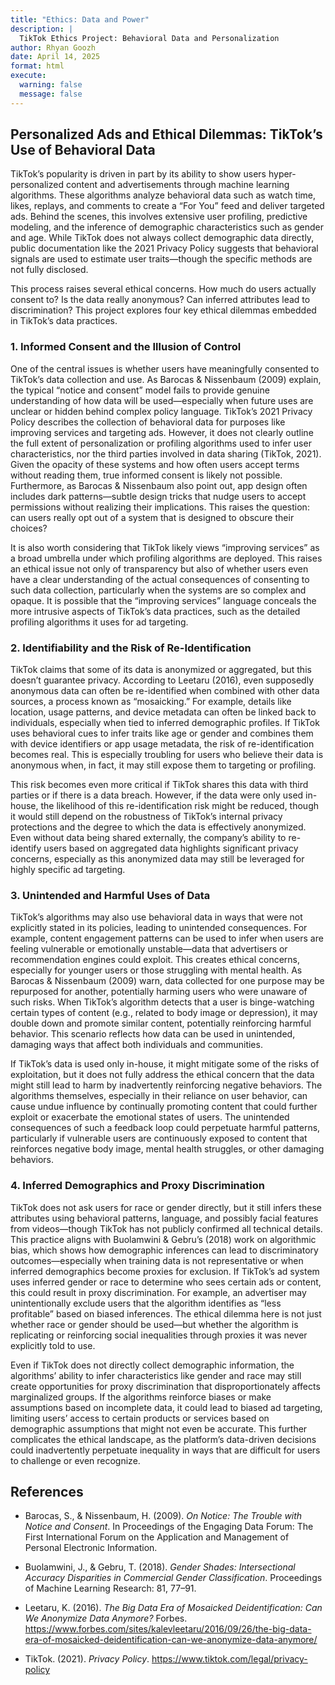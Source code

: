 ```yaml
---
title: "Ethics: Data and Power" 
description: |
  TikTok Ethics Project: Behavioral Data and Personalization
author: Rhyan Goozh
date: April 14, 2025
format: html
execute: 
  warning: false
  message: false
---
```


## Personalized Ads and Ethical Dilemmas: TikTok’s Use of Behavioral Data

TikTok’s popularity is driven in part by its ability to show users hyper-personalized content and advertisements through machine learning algorithms. These algorithms analyze behavioral data such as watch time, likes, replays, and comments to create a “For You” feed and deliver targeted ads. Behind the scenes, this involves extensive user profiling, predictive modeling, and the inference of demographic characteristics such as gender and age. While TikTok does not always collect demographic data directly, public documentation like the 2021 Privacy Policy suggests that behavioral signals are used to estimate user traits—though the specific methods are not fully disclosed.

This process raises several ethical concerns. How much do users actually consent to? Is the data really anonymous? Can inferred attributes lead to discrimination? This project explores four key ethical dilemmas embedded in TikTok’s data practices.

### 1. Informed Consent and the Illusion of Control

One of the central issues is whether users have meaningfully consented to TikTok’s data collection and use. As Barocas & Nissenbaum (2009) explain, the typical “notice and consent” model fails to provide genuine understanding of how data will be used—especially when future uses are unclear or hidden behind complex policy language. TikTok’s 2021 Privacy Policy describes the collection of behavioral data for purposes like improving services and targeting ads. However, it does not clearly outline the full extent of personalization or profiling algorithms used to infer user characteristics, nor the third parties involved in data sharing (TikTok, 2021). Given the opacity of these systems and how often users accept terms without reading them, true informed consent is likely not possible. Furthermore, as Barocas & Nissenbaum also point out, app design often includes dark patterns—subtle design tricks that nudge users to accept permissions without realizing their implications. This raises the question: can users really opt out of a system that is designed to obscure their choices?

It is also worth considering that TikTok likely views “improving services” as a broad umbrella under which profiling algorithms are deployed. This raises an ethical issue not only of transparency but also of whether users even have a clear understanding of the actual consequences of consenting to such data collection, particularly when the systems are so complex and opaque. It is possible that the "improving services" language conceals the more intrusive aspects of TikTok’s data practices, such as the detailed profiling algorithms it uses for ad targeting.

### 2. Identifiability and the Risk of Re-Identification

TikTok claims that some of its data is anonymized or aggregated, but this doesn’t guarantee privacy. According to Leetaru (2016), even supposedly anonymous data can often be re-identified when combined with other data sources, a process known as “mosaicking.” For example, details like location, usage patterns, and device metadata can often be linked back to individuals, especially when tied to inferred demographic profiles. If TikTok uses behavioral cues to infer traits like age or gender and combines them with device identifiers or app usage metadata, the risk of re-identification becomes real. This is especially troubling for users who believe their data is anonymous when, in fact, it may still expose them to targeting or profiling.

This risk becomes even more critical if TikTok shares this data with third parties or if there is a data breach. However, if the data were only used in-house, the likelihood of this re-identification risk might be reduced, though it would still depend on the robustness of TikTok's internal privacy protections and the degree to which the data is effectively anonymized. Even without data being shared externally, the company’s ability to re-identify users based on aggregated data highlights significant privacy concerns, especially as this anonymized data may still be leveraged for highly specific ad targeting.

### 3. Unintended and Harmful Uses of Data

TikTok’s algorithms may also use behavioral data in ways that were not explicitly stated in its policies, leading to unintended consequences. For example, content engagement patterns can be used to infer when users are feeling vulnerable or emotionally unstable—data that advertisers or recommendation engines could exploit. This creates ethical concerns, especially for younger users or those struggling with mental health. As Barocas & Nissenbaum (2009) warn, data collected for one purpose may be repurposed for another, potentially harming users who were unaware of such risks. When TikTok’s algorithm detects that a user is binge-watching certain types of content (e.g., related to body image or depression), it may double down and promote similar content, potentially reinforcing harmful behavior. This scenario reflects how data can be used in unintended, damaging ways that affect both individuals and communities.

If TikTok’s data is used only in-house, it might mitigate some of the risks of exploitation, but it does not fully address the ethical concern that the data might still lead to harm by inadvertently reinforcing negative behaviors. The algorithms themselves, especially in their reliance on user behavior, can cause undue influence by continually promoting content that could further exploit or exacerbate the emotional states of users. The unintended consequences of such a feedback loop could perpetuate harmful patterns, particularly if vulnerable users are continuously exposed to content that reinforces negative body image, mental health struggles, or other damaging behaviors.

### 4. Inferred Demographics and Proxy Discrimination

TikTok does not ask users for race or gender directly, but it still infers these attributes using behavioral patterns, language, and possibly facial features from videos—though TikTok has not publicly confirmed all technical details. This practice aligns with Buolamwini & Gebru’s (2018) work on algorithmic bias, which shows how demographic inferences can lead to discriminatory outcomes—especially when training data is not representative or when inferred demographics become proxies for exclusion. If TikTok’s ad system uses inferred gender or race to determine who sees certain ads or content, this could result in proxy discrimination. For example, an advertiser may unintentionally exclude users that the algorithm identifies as “less profitable” based on biased inferences. The ethical dilemma here is not just whether race or gender should be used—but whether the algorithm is replicating or reinforcing social inequalities through proxies it was never explicitly told to use.

Even if TikTok does not directly collect demographic information, the algorithms’ ability to infer characteristics like gender and race may still create opportunities for proxy discrimination that disproportionately affects marginalized groups. If the algorithms reinforce biases or make assumptions based on incomplete data, it could lead to biased ad targeting, limiting users’ access to certain products or services based on demographic assumptions that might not even be accurate. This further complicates the ethical landscape, as the platform’s data-driven decisions could inadvertently perpetuate inequality in ways that are difficult for users to challenge or even recognize.

## References

-   Barocas, S., & Nissenbaum, H. (2009). *On Notice: The Trouble with Notice and Consent*. In Proceedings of the Engaging Data Forum: The First International Forum on the Application and Management of Personal Electronic Information.

-   Buolamwini, J., & Gebru, T. (2018). *Gender Shades: Intersectional Accuracy Disparities in Commercial Gender Classification*. Proceedings of Machine Learning Research: 81, 77–91.

-   Leetaru, K. (2016). *The Big Data Era of Mosaicked Deidentification: Can We Anonymize Data Anymore?* Forbes. <https://www.forbes.com/sites/kalevleetaru/2016/09/26/the-big-data-era-of-mosaicked-deidentification-can-we-anonymize-data-anymore/>

-   TikTok. (2021). *Privacy Policy*. <https://www.tiktok.com/legal/privacy-policy>
